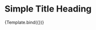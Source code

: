 

<Meta title="Navigation/Simple Title Heading" component={SimpleTitleHeading} />


# Simple Title Heading

<Canvas>
  <Story
    name="Simple Title Heading"
    args={{
      title: 'Nachricht an den Verkäufer',
      url: 'https://www.autoscout24.ch/de',
    }}
  >
    {Template.bind({})}
  </Story>
</Canvas>

<ArgsTable story="Simple Title Heading" />

